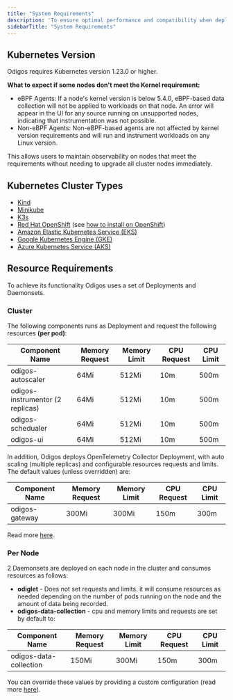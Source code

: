 ```yaml
---
title: "System Requirements"
description: 'To ensure optimal performance and compatibility when deploying Odigos, your environment must meet the following system requirements:'
sidebarTitle: "System Requirements"
---
```



## Kubernetes Version

Odigos requires Kubernetes version 1.23.0 or higher.

<KernelVersion />

**What to expect if some nodes don't meet the Kernel requirement:**

- eBPF Agents: If a node's kernel version is below 5.4.0, eBPF-based data collection will not be applied to workloads on that node. An error will appear in the UI for any source running on unsupported nodes, indicating that instrumentation was not possible.
- Non-eBPF Agents: Non-eBPF-based agents are not affected by kernel version requirements and will run and instrument workloads on any Linux version.

This allows users to maintain observability on nodes that meet the requirements without needing to upgrade all cluster nodes immediately.

## Kubernetes Cluster Types

- [Kind](https://kind.sigs.k8s.io)
- [Minikube](https://minikube.sigs.k8s.io/docs/start)
- [K3s](https://k3s.io)
- [Red Hat OpenShift](https://catalog.redhat.com/software/container-stacks/detail/675201b3ade18c062e2efc0b) (see [how to install on OpenShift](/setup/installation-options#openshift-installation))
- [Amazon Elastic Kubernetes Service (EKS)](https://aws.amazon.com/eks/)
- [Google Kubernetes Engine (GKE)](https://cloud.google.com/kubernetes-engine)
- [Azure Kubernetes Service (AKS)](https://azure.microsoft.com/en-us/products/kubernetes-service)

## Resource Requirements

To achieve its functionality Odigos uses a set of Deployments and Daemonsets.

### Cluster

The following components runs as Deployment and request the following resources **(per pod)**:

| Component Name | Memory Request | Memory Limit | CPU Request | CPU Limit |
|---------------|---------------|-------------|------------|----------|
| odigos-autoscaler      | 64Mi         | 512Mi       | 10m       | 500m     |
| odigos-instrumentor (2 replicas)       | 64Mi         | 512Mi       | 10m       | 500m     |
| odigos-schedualer      | 64Mi         | 512Mi       | 10m       | 500m     |
| odigos-ui | 64Mi         | 512Mi       | 10m       | 500m     |

In addition, Odigos deploys OpenTelemetry Collector Deployment, 
with auto scaling (multiple replicas) and configurable resources requests and limits.
The default values (unless overridden) are:

| Component Name | Memory Request | Memory Limit | CPU Request | CPU Limit |
|---------------|---------------|-------------|------------|----------|
| odigos-gateway      | 300Mi         | 300Mi       | 150m       | 300m     |

Read more [here](/pipeline/configuration).

### Per Node

2 Daemonsets are deployed on each node in the cluster and consumes resources as follows:

- **odiglet** - Does not set requests and limits. it will consume resources as needed depending on the number of pods running on the node and the amount of data being recorded.
- **odigos-data-collection** - cpu and memory limits and requests are set by default to:

| Component Name | Memory Request | Memory Limit | CPU Request | CPU Limit |
|---------------|---------------|-------------|------------|----------|
| odigos-data-collection | 150Mi         | 300Mi       | 150m       | 300m     |

You can override these values by providing a custom configuration (read more [here](/pipeline/configuration)).


